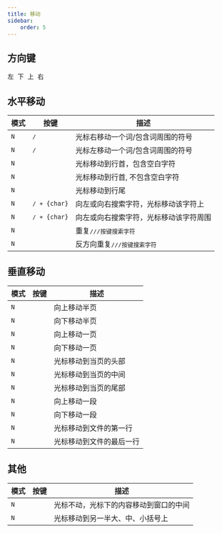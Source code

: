 ```yaml
---
title: 移动
sidebar:
    order: 5
---
```



## 方向键

<Kbd linux="h" /> 左 <Kbd linux="j" /> 下 <Kbd linux="k" /> 上 <Kbd linux="l" />
右

## 水平移动

| 模式 | 按键                                           | 描述                                                                                          |
| ---- | ---------------------------------------------- | --------------------------------------------------------------------------------------------- |
| `N`  | <Kbd linux="w" />/<Kbd linux="W" />            | 光标右移动一个词/包含词周围的符号                                                             |
| `N`  | <Kbd linux="b" />/<Kbd linux="B" />            | 光标左移动一个词/包含词周围的符号                                                             |
| `N`  | <Kbd linux="0" />                              | 光标移动到行首，包含空白字符                                                                  |
| `N`  | <Kbd linux="^" />                              | 光标移动到行首, 不包含空白字符                                                                |
| `N`  | <Kbd linux="$" />                              | 光标移动到行尾                                                                                |
| `N`  | <Kbd linux="f" />/<Kbd linux="F" /> + `{char}` | 向左或向右搜索字符，光标移动该字符上                                                          |
| `N`  | <Kbd linux="t" />/<Kbd linux="T" /> + `{char}` | 向左或向右搜索字符，光标移动该字符周围                                                        |
| `N`  | <Kbd linux=";" />                              | 重复<Kbd linux="f" />/<Kbd linux="F" />/<Kbd linux="t" />/<Kbd linux="T" />按键搜索字符       |
| `N`  | <Kbd linux="," />                              | 反方向重复<Kbd linux="f" />/<Kbd linux="F" />/<Kbd linux="t" />/<Kbd linux="T" />按键搜索字符 |

## 垂直移动

| 模式 | 按键                   | 描述                     |
| ---- | ---------------------- | ------------------------ |
| `N`  | <Kbd linux="ctrl+u" /> | 向上移动半页             |
| `N`  | <Kbd linux="ctrl+d" /> | 向下移动半页             |
| `N`  | <Kbd linux="ctrl+f" /> | 向上移动一页             |
| `N`  | <Kbd linux="ctrl+b" /> | 向下移动一页             |
| `N`  | <Kbd linux="H" />      | 光标移动到当页的头部     |
| `N`  | <Kbd linux="M" />      | 光标移动到当页的中间     |
| `N`  | <Kbd linux="L" />      | 光标移动到当页的尾部     |
| `N`  | <Kbd linux="{" />      | 向上移动一段             |
| `N`  | <Kbd linux="}" />      | 向下移动一段             |
| `N`  | <Kbd linux="g+g" />    | 光标移动到文件的第一行   |
| `N`  | <Kbd linux="G" />      | 光标移动到文件的最后一行 |

## 其他

| 模式 | 按键                | 描述                                   |
| ---- | ------------------- | -------------------------------------- |
| `N`  | <Kbd linux="z+z" /> | 光标不动，光标下的内容移动到窗口的中间 |
| `N`  | <Kbd linux="%" />   | 光标移动到另一半大、中、小括号上       |
